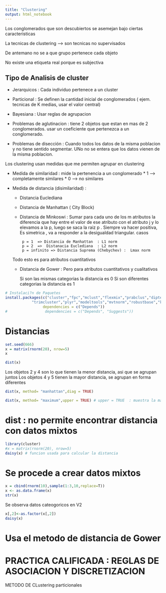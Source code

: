 ```yaml
---
title: "Clustering"
output: html_notebook
---
```


Los conglomerados que son descubiertos se asemejan bajo ciertas caracteristicas

La tecnicas de clustering --> son tecnicas no supervisados

De antemano no se a que grupo pertenece cada objeto 

No existe una etiqueta real porque es subjectiva 

Tipo de Analisis de cluster
---------------------------

- Jerarquicos : Cada individuo pertenece a un cluster 
- Particional : Se definen la cantidad inicial de conglomerados ( ejem. tecnicas de K medias, usar el valor central)
- Bayesiana : Usar reglas de agrupacion


- Problemas de aglutinacion : tiene 2 objetos que estan en mas de 2 conglomerados. usar un coeficiente que pertenezca a un conglomerado.

- Problemas de disección : Cuando todos los datos de la misma poblacion y no tiene sentido segmentar. UNo no se entera que los datos vienen de la misma poblacion.


Los clustering usan medidas que me permiten agrupar en clustering

- Medida de similaridad : mide la pertenencia a un conglomerado
      * 1 --> completamente similares
      * 0 --> no similares
     
- Medida de distancia (disimilaridad) : 

  - Distancia Euclediana                            
  - Distancia de Manhattan ( City Block)
  - Distancia de Minkoswi : Sumar  para cada uno de los m atributos la diferencia que hay entre el valor de ese atributo con el atributo j y lo elevamos a la p, luego se saca la raiz p .  Siempre va hacer positiva, Es simetrica , va a responder a la desigualdad triangular. casos
  
         p = 1  => Distancia de Manhattan  : L1 norm
         p = 2  =>  Distanacia Euclediana  : L2 norm
         p = infinito => Distancia Suprema (Chebychev) :  Lmax norm
  
   Todo esto es para atributos cuantitativos
   
  - Distancia de Gower : Pero para atributos cuantitativos y cualitativos  

      Si son las mismas categorias la distancia es 0
      Si son diferentes categorias la distancia es 1

  
```r
# Instalaci?n de Paquetes
install.packages(c("cluster","fpc","mclust","flexmix","prabclus","diptest",
			"trimcluster","plyr","modeltools","mvtnorm","robustbase","kernlab"),
                 dependencies = c("Depends"))
#                 dependencies = c("Depends", "Suggests"))

```

#########################################################
#  Distancias                                           #
#########################################################

```r

set.seed(666)
x = matrix(rnorm(20), nrow=5)
x

```

```r
dist(x)
```

Los objetos 2 y 4 son lo que tienen la menor distancia, asi que se agrupan juntos
Los objetos 4 y 5 tienen la mayor distancia, se agrupan en forma diferentes


```r
dist(x, method= "manhattan",diag = TRUE)
```


```r
dist(x, method= "maximum",upper = TRUE) # upper = TRUE  : muestra la matrix completa
```

# dist : no permite encontrar distancia con datos mixtos

```r
library(cluster)
#x = matrix(rnorm(20), nrow=5)
daisy(x) # funcion usada para calcular la distancia 
```
# Se procede a crear datos mixtos
```r
x = cbind(rnorm(10),sample(1:3,10,replace=T))
x <- as.data.frame(x)
str(x) 
```
Se observa datos cateogoricos en V2

```r
x[,2]<-as.factor(x[,2])
daisy(x)
```
# Usa el metodo de distancia de Gower 

# PRACTICA CALIFICADA : REGLAS DE ASOCIACION Y DISCRETIZACION

METODO DE CLustering particionales


